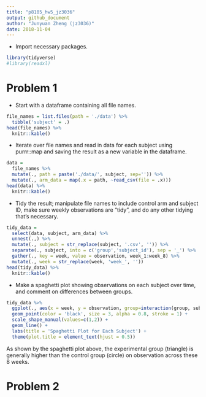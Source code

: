 ```yaml
---
title: "p8105_hw5_jz3036"
output: github_document
author: "Junyuan Zheng (jz3036)"
date: 2018-11-04
---
```


* Import necessary packages.
```r
library(tidyverse)
#library(readxl)
```

# Problem 1

* Start with a dataframe containing all file names.
```r
file_names = list.files(path = './data') %>%
  tibble('subject' = .)
head(file_names) %>% 
  knitr::kable() 
```

* Iterate over file names and read in data for each subject using purrr::map and saving the result as a new variable in the dataframe.
```r
data = 
  file_names %>% 
  mutate(., path = paste('./data/', subject, sep='')) %>% 
  mutate(., arm_data = map(.x = path, ~read_csv(file = .x)))
head(data) %>% 
  knitr::kable() 
```

* Tidy the result; manipulate file names to include control arm and subject ID, make sure weekly observations are “tidy”, and do any other tidying that’s necessary.
```r
tidy_data = 
  select(data, subject, arm_data) %>% 
  unnest(.,) %>%
  mutate(., subject = str_replace(subject, '.csv', '')) %>% 
  separate(., subject, into = c('group','subject_id'), sep = '_') %>% 
  gather(., key = week, value = observation, week_1:week_8) %>% 
  mutate(., week = str_replace(week, 'week_', ''))
head(tidy_data) %>% 
  knitr::kable() 
```

* Make a spaghetti plot showing observations on each subject over time, and comment on differences between groups.
```r
tidy_data %>% 
  ggplot(., aes(x = week, y = observation, group=interaction(group, subject_id), color = subject_id, shape = group)) +
  geom_point(color = 'black', size = 3, alpha = 0.8, stroke = 1) +
  scale_shape_manual(values=c(1,2)) +
  geom_line() +
  labs(title = 'Spaghetti Plot for Each Subject') +
  theme(plot.title = element_text(hjust = 0.5))
```
As shown by the spaghetti plot above, the experimental group (triangle) is generally higher than the control group (circle) on observation across these 8 weeks.

# Problem 2